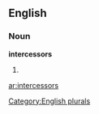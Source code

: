 
==English==

===Noun===
'''intercessors'''

# {{plural of|[[intercessor]]}}

[[Category:English plurals]]

[[ar:intercessors]]